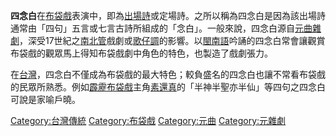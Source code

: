{{wwv}}
'''四念白'''在[[布袋戲|布袋戲]]表演中，即為[[出場詩|出場詩]]或定場詩。之所以稱為四念白是因為該出場詩通常由「四句」五言或七言古詩所組成的「念白」。一般來說，四念白源自[[元曲|元曲]][[雜劇|雜劇]]，深受17世紀之[[南管|南]][[北管|北管]]戲劇或[[歌仔戲|歌仔調]]的影響。以[[閩南語|閩南語]]吟誦的四念白常會讓觀賞布袋戲的觀眾馬上得知布袋戲劇中角色的特色，也製造了戲劇張力。

在[[台灣|台灣]]，四念白不僅成為布袋戲的最大特色；較負盛名的四念白也讓不常看布袋戲的民眾所熟悉。例如[[霹靂布袋戲|霹靂布袋戲]]主角[[素還真|素還真]]的「半神半聖亦半仙」等四句之四念白可說是家喻戶曉。

[[Category:台灣傳統|Category:台灣傳統]]
[[Category:布袋戲|Category:布袋戲]]
[[Category:元曲|Category:元曲]]
[[Category:元雜劇|Category:元雜劇]]